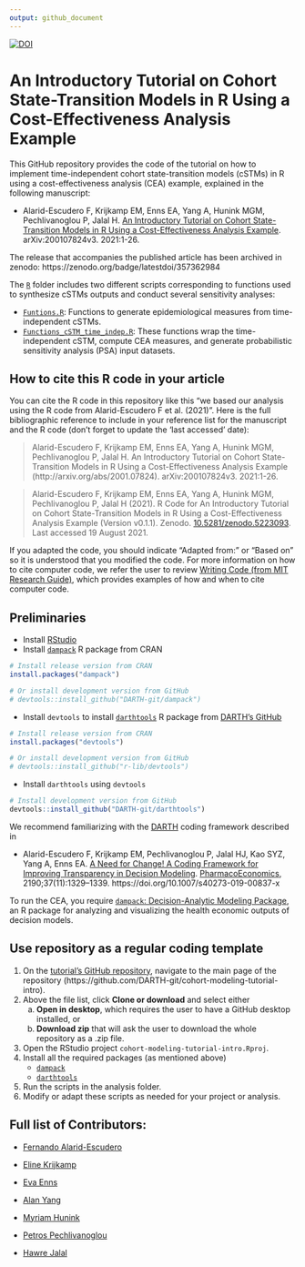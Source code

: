 ```yaml
---
output: github_document
---
```


<!-- README.md is generated from README.Rmd. Please edit that file -->
[![DOI](https://zenodo.org/badge/357362984.svg)](https://zenodo.org/badge/latestdoi/357362984)

# An Introductory Tutorial on Cohort State-Transition Models in R Using a Cost-Effectiveness Analysis Example

This GitHub repository provides the code of the tutorial on how to implement time-independent cohort state-transition models (cSTMs) in R using a cost-effectiveness analysis (CEA) example, explained in the following manuscript: 

- Alarid-Escudero F, Krijkamp EM, Enns EA, Yang A, Hunink MGM, Pechlivanoglou P, Jalal H. [An Introductory Tutorial on Cohort State-Transition Models in R Using a Cost-Effectiveness Analysis Example](http://arxiv.org/abs/2001.07824). arXiv:200107824v3. 2021:1-26.

The release that accompanies the published article has been archived in zenodo: https://zenodo.org/badge/latestdoi/357362984

The [`R`](https://github.com/DARTH-git/cohort-modeling-tutorial-intro/tree/main/R) folder includes two different scripts corresponding to functions used to synthesize cSTMs outputs and conduct several sensitivity analyses:

   - [`Funtions.R`](https://github.com/DARTH-git/cohort-modeling-tutorial-intro/blob/main/R/Functions.R): Functions to generate epidemiological measures from time-independent cSTMs.
   - [`Functions_cSTM_time_indep.R`](https://github.com/DARTH-git/cohort-modeling-tutorial-intro/blob/main/R/Functions_cSTM_time_indep.R): These functions wrap the time-independent cSTM, compute CEA measures, and generate probabilistic sensitivity analysis (PSA) input datasets.

## How to cite this R code in your article

You can cite the R code in this repository like this "we based our analysis using the R code from Alarid-Escudero F et al. (2021)". Here is the full bibliographic reference to include in your reference list for the manuscript and the R code (don't forget to update the 'last accessed' date):

> Alarid-Escudero F, Krijkamp EM, Enns EA, Yang A, Hunink MGM, Pechlivanoglou P, Jalal H. An Introductory Tutorial on Cohort State-Transition Models in R Using a Cost-Effectiveness Analysis Example (http://arxiv.org/abs/2001.07824). arXiv:200107824v3. 2021:1-26. 

> Alarid-Escudero F, Krijkamp EM, Enns EA, Yang A, Hunink MGM, Pechlivanoglou P, Jalal H (2021). R Code for An Introductory Tutorial on Cohort State-Transition Models in R Using a Cost-Effectiveness Analysis Example (Version v0.1.1). Zenodo. [10.5281/zenodo.5223093](https://www.doi.org/10.5281/zenodo.5223093). Last accessed 19 August 2021.

If you adapted the code, you should indicate "Adapted from:" or "Based on" so it is understood that you modified the code. For more information on how to cite computer code, we refer the user to review [Writing Code (from MIT Research Guide)](https://integrity.mit.edu/handbook/writing-code), which provides examples of how and when to cite computer code.

## Preliminaries
- Install [RStudio](https://www.rstudio.com/products/rstudio/download/)
- Install [`dampack`](https://cran.r-project.org/web/packages/dampack/index.html) R package from CRAN
```r
# Install release version from CRAN
install.packages("dampack")

# Or install development version from GitHub
# devtools::install_github("DARTH-git/dampack")
```
- Install `devtools` to install [`darthtools`](https://github.com/DARTH-git/darthtools) R package from [DARTH's GitHub](https://github.com/DARTH-git)
```r
# Install release version from CRAN
install.packages("devtools")

# Or install development version from GitHub
# devtools::install_github("r-lib/devtools")
```
- Install `darthtools` using `devtools`
```r
# Install development version from GitHub
devtools::install_github("DARTH-git/darthtools")
```
We recommend familiarizing with the [DARTH](http://darthworkgroup.com) coding framework described in 

- Alarid-Escudero F, Krijkamp EM, Pechlivanoglou P, Jalal HJ, Kao SYZ, Yang A, Enns EA. [A Need for Change! A Coding Framework for Improving Transparency in Decision Modeling](https://link.springer.com/article/10.1007/s40273-019-00837-x). [PharmacoEconomics](https://www.springer.com/journal/40273), 2190;37(11):1329–1339. https://doi.org/10.1007/s40273-019-00837-x

To run the CEA, you require [`dampack`: Decision-Analytic Modeling Package](https://cran.r-project.org/web/packages/dampack/index.html), an R package for analyzing and visualizing the health economic outputs of decision models.

## Use repository as a regular coding template
1. On the [tutorial's GitHub repository](https://github.com/DARTH-git/cohort-modeling-tutorial-intro), navigate to the main page of the repository (https://github.com/DARTH-git/cohort-modeling-tutorial-intro).
2. Above the file list, click **Clone or download** and select either 
    a. **Open in desktop**, which requires the user to have a GitHub desktop installed, or
    b. **Download zip** that will ask the user to download the whole repository as a .zip file.
3. Open the RStudio project `cohort-modeling-tutorial-intro.Rproj`.
4. Install all the required packages (as mentioned above)
    - [`dampack`](https://cran.r-project.org/web/packages/dampack/index.html)
    - [`darthtools`](https://github.com/DARTH-git/darthtools)
5. Run the scripts in the analysis folder.
6. Modify or adapt these scripts as needed for your project or analysis.

## Full list of Contributors:

  * [Fernando Alarid-Escudero](https://github.com/feralaes)
  
  * [Eline Krijkamp](https://github.com/krijkamp) 

  * [Eva Enns](https://github.com/evaenns)
  
  * [Alan Yang](https://github.com/alanyang0924)  
  
  * [Myriam Hunink](http://www.erasmus-epidemiology.nl/people/profile.php?id=45)
  
  * [Petros Pechlivanoglou](https://github.com/ppehli)
  
  * [Hawre Jalal](https://github.com/hjalal)
